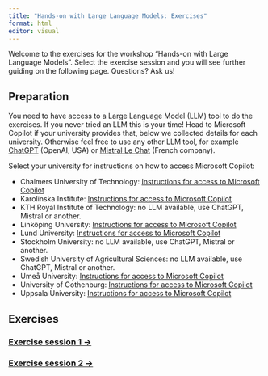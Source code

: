 ```yaml
---
title: "Hands-on with Large Language Models: Exercises"
format: html
editor: visual
---
```


Welcome to the exercises for the workshop "Hands-on with Large Language Models". Select the exercise session and you will see further guiding on the following page. Questions? Ask us!

## Preparation

You need to have access to a Large Language Model (LLM) tool to do the exercises. If you never tried an LLM this is your time! Head to Microsoft Copilot if your university provides that, below we collected details for each university. Otherwise feel free to use any other LLM tool, for example [ChatGPT](https://chat.openai.com/) (OpenAI, USA) or [Mistral Le Chat](https://mistral.ai/) (French company).

Select your university for instructions on how to access Microsoft Copilot:

-   Chalmers University of Technology: [Instructions for access to Microsoft Copilot](https://guides.lib.chalmers.se/sokaochutvarderainformation/EN/ai)
-   Karolinska Institute: [Instructions for access to Microsoft Copilot](https://staff.ki.se/tools-and-support/it-and-telephony/it-research-support/ai-for-staff-bing-chat-enterprise)
-   KTH Royal Institute of Technology: no LLM available, use ChatGPT, Mistral or another.
-   Linköping University: [Instructions for access to Microsoft Copilot](https://liu.se/en/news-item/liu-far-copilot)
-   Lund University: [Instructions for access to Microsoft Copilot](https://www.staff.lu.se/article/lu-employees-can-now-use-ai-assistant-copilot-former-bing-chat-free)
-   Stockholm University: no LLM available, use ChatGPT, Mistral or another.
-   Swedish University of Agricultural Sciences: no LLM available, use ChatGPT, Mistral or another.
-   Umeå University: [Instructions for access to Microsoft Copilot](https://manual.its.umu.se/en/how-to-use-bing-chat/)
-   University of Gothenburg: [Instructions for access to Microsoft Copilot](https://studentportal.gu.se/en/news/you-can-now-login-with-your-student-account-to-use-copilot-with-bing)
-   Uppsala University: [Instructions for access to Microsoft Copilot](https://www.uu.se/en/staff/service-and-tools/tools-and-guides/generate-and-process-texts-and-images-using-ai/log-in-to-copilot)

## Exercises

### [Exercise session 1 -\>](exercise_session_1.html)

### [Exercise session 2 -\>](exercise_session_2.html)
